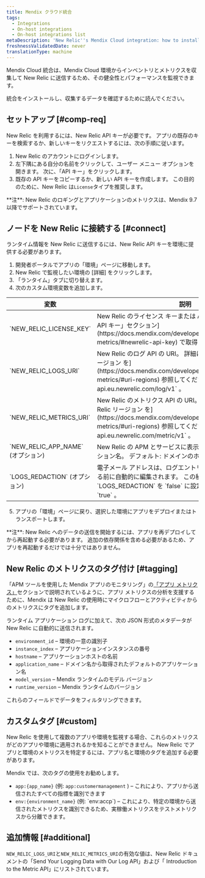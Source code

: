 ```yaml
---
title: Mendix クラウド統合
tags:
  - Integrations
  - On-host integrations
  - On-host integrations list
metaDescription: 'New Relic''s Mendix Cloud integration: how to install it and configure it, and what data it reports.'
freshnessValidatedDate: never
translationType: machine
---
```


Mendix Cloud 統合は、Mendix Cloud 環境からインベントリとメトリクスを収集して New Relic に送信するため、その健全性とパフォーマンスを監視できます。

統合をインストールし、収集するデータを確認するために読んでください。

## セットアップ [#comp-req]

New Relic を利用するには、New Relic API キーが必要です。 アプリの既存のキーを検索するか、新しいキーをリクエストするには、次の手順に従います。

1. New Relic のアカウントにログインします。
2. 左下隅にある自分の名前をクリックして、ユーザー メニュー オプションを開きます。 次に、「API キー」をクリックします。
3. 既存の API キーをコピーするか、新しい API キーを作成します。 この目的のために、New Relic は`License`タイプを推奨します。

<Callout variant="important">
  **注**: New Relic のロギングとアプリケーションのメトリクスは、Mendix 9.7 以降でサポートされています。
</Callout>

## ノードを New Relic に接続する [#connect]

ランタイム情報を New Relic に送信するには、New Relic API キーを環境に提供する必要があります。

1. 開発者ポータルでアプリの「環境」ページに移動します。
2. New Relic で監視したい環境の \[詳細] をクリックします。
3. 「ランタイム」タブに切り替えます。
4. 次のカスタム環境変数を追加します。
<table>
  <thead>
    <tr>
      <th>
        変数
      </th>
      <th>
        説明
      </th>
    </tr>
  </thead>
  <tbody>
    <tr>
      <td>
        `NEW_RELIC_LICENSE_KEY`
      </td>
      <td>
        New Relic のライセンス キーまたは API キー。 
        [「New Relic API キー」セクション](https://docs.mendix.com/developerportal/operate/newrelic-metrics/#newrelic-api-key)
        で取得します。
      </td>
    </tr>
    <tr>
      <td>
        `NEW_RELIC_LOGS_URI`
      </td>
      <td>
        New Relic のログ API の URI。 詳細については、 
        [New Relic リージョン を](https://docs.mendix.com/developerportal/operate/newrelic-metrics/#uri-regions)
        参照してください。 例: 
        `https://log-api.eu.newrelic.com/log/v1`
         。
      </td>
    </tr>
    <tr>
      <td>
        `NEW_RELIC_METRICS_URI`
      </td>
      <td>
        New Relic のメトリクス API の URI。 詳細については、 
        [New Relic リージョン を](https://docs.mendix.com/developerportal/operate/newrelic-metrics/#uri-regions)
        参照してください。 例: 
        `https://metric-api.eu.newrelic.com/metric/v1`
         。
      </td>
    </tr>
    <tr>
      <td>
        `NEW_RELIC_APP_NAME`
         (オプション)
      </td>
      <td>
        New Relic の APM とサービスに表示される Mendix アプリケーション名。 デフォルト: ドメインのホスト名。
      </td>
    </tr>
    <tr>
      <td>
        `LOGS_REDACTION`
         (オプション)
      </td>
      <td>
        電子メール アドレスは、ログエントリが New Relic に送信される前に自動的に編集されます。 この秘匿化を無効にするには、 
        `LOGS_REDACTION`
        を
        `false`
        に設定します。 デフォルト: 
        `true`
         。
      </td>
    </tr>
  </tbody>
</table>

5. アプリの「環境」ページに戻り、選択した環境にアプリをデプロイまたはトランスポートします。

<Callout variant="important">
  **注**: New Relic へのデータの送信を開始するには、アプリを再デプロイしてから再起動する必要があります。 追加の依存関係を含める必要があるため、アプリを再起動するだけでは十分ではありません。
</Callout>

## New Relic のメトリクスのタグ付け [#tagging]

「APM ツールを使用した Mendix アプリのモニタリング」の[「アプリ メトリクス」](https://docs.mendix.com/developerportal/operate/monitoring-with-apm/#app-metrics)セクションで説明されているように、アプリ メトリクスの分析を支援するために、Mendix は New Relic の使用時にマイクロフローとアクティビティからのメトリクスにタグを追加します。

ランタイム アプリケーション ログに加えて、次の JSON 形式のメタデータが New Relic に自動的に送信されます。

* `environment_id` – 環境の一意の識別子
* `instance_index` – アプリケーションインスタンスの番号
* `hostname` – アプリケーションホストの名前
* `application_name` – ドメイン名から取得されたデフォルトのアプリケーション名
* `model_version` – Mendix ランタイムのモデル バージョン
* `runtime_version` – Mendix ランタイムのバージョン

これらのフィールドでデータをフィルタリングできます。

## カスタムタグ [#custom]

New Relic を使用して複数のアプリや環境を監視する場合、これらのメトリクスがどのアプリや環境に適用されるかを知ることができません。 New Relic でアプリと環境のメトリクスを特定するには、アプリ名と環境のタグを追加する必要があります。

Mendix では、次のタグの使用をお勧めします。

* `app:{app_name}` (例: `app:customermanagement` ) – これにより、アプリから送信されたすべての指標を識別できます
* `env:{environment_name}` (例: \`env:accp\`) – これにより、特定の環境から送信されたメトリクスを識別できるため、実稼働メトリクスをテストメトリクスから分離できます。

## 追加情報 [#additional]

`NEW_RELIC_LOGS_URI`と`NEW_RELIC_METRICS_URI`の有効な値は、New Relic ドキュメントの「Send Your Logging Data with Our Log API」および「 Introduction to the Metric API」にリストされています。